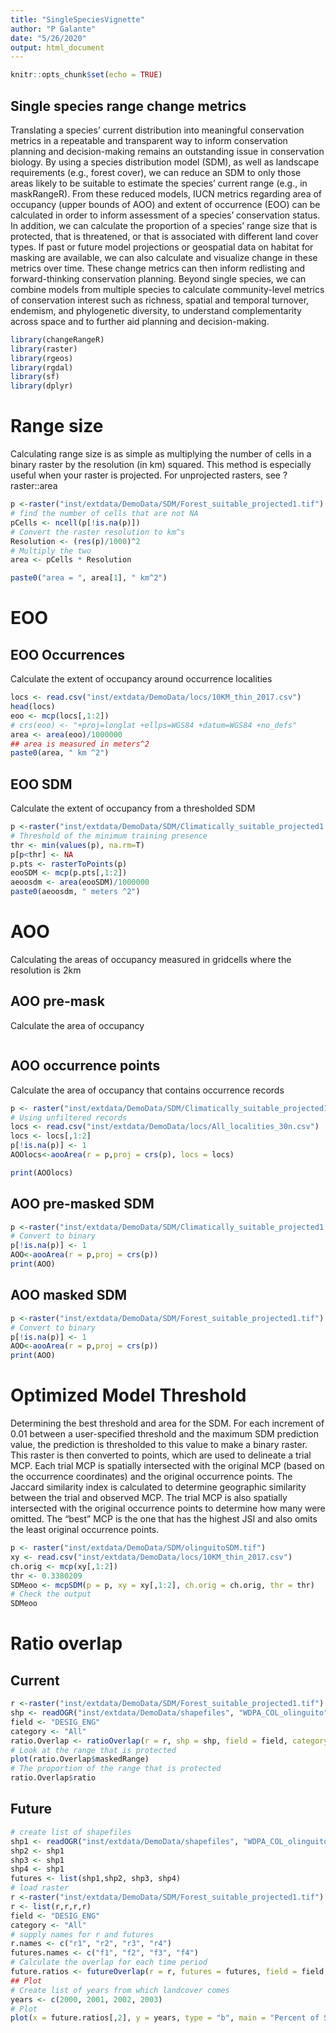 ```yaml
---
title: "SingleSpeciesVignette"
author: "P Galante"
date: "5/26/2020"
output: html_document
---
```


```r
knitr::opts_chunk$set(echo = TRUE)
```

## Single species range change metrics

Translating a species’ current distribution into meaningful conservation metrics in a repeatable and transparent way to inform conservation planning and decision-making remains an outstanding issue in conservation biology. By using a species distribution model (SDM), as well as landscape requirements (e.g., forest cover), we can reduce an SDM to only those areas likely to be suitable to estimate the species’ current range (e.g., in maskRangeR). From these reduced models, IUCN metrics regarding area of occupancy (upper bounds of AOO) and extent of occurrence (EOO) can be calculated in order to inform assessment of a species’ conservation status.  In addition, we can calculate the proportion of a species’ range size that is protected, that is threatened, or that is associated with different land cover types. If past or future model projections or geospatial data on habitat for masking  are available, we can also calculate and visualize change in these metrics over time. These change metrics can then inform redlisting and forward-thinking conservation planning. Beyond single species, we can combine models from multiple species to calculate community-level metrics of conservation interest such as richness, spatial and temporal turnover, endemism, and phylogenetic diversity, to understand complementarity across space and to further aid planning and decision-making.


```r
library(changeRangeR)
library(raster)
library(rgeos)
library(rgdal)
library(sf)
library(dplyr)
```
# Range size

Calculating range size is as simple as multiplying the number of cells in a binary raster by the resolution (in km) squared.
This method is especially useful when your raster is projected. For unprojected rasters, see ?raster::area

```r
p <-raster("inst/extdata/DemoData/SDM/Forest_suitable_projected1.tif")
# find the number of cells that are not NA
pCells <- ncell(p[!is.na(p)])
# Convert the raster resolution to km^s
Resolution <- (res(p)/1000)^2
# Multiply the two
area <- pCells * Resolution

paste0("area = ", area[1], " km^2")
```

# EOO

## EOO Occurrences

Calculate the extent of occupancy around occurrence localities

```r
locs <- read.csv("inst/extdata/DemoData/locs/10KM_thin_2017.csv")
head(locs)
eoo <- mcp(locs[,1:2])
# crs(eoo) <- "+proj=longlat +ellps=WGS84 +datum=WGS84 +no_defs"
area <- area(eoo)/1000000
## area is measured in meters^2
paste0(area, " km ^2")
```

## EOO SDM

Calculate the extent of occupancy from a thresholded SDM

```r
p <-raster("inst/extdata/DemoData/SDM/Climatically_suitable_projected1.tif")
# Threshold of the minimum training presence
thr <- min(values(p), na.rm=T)
p[p<thr] <- NA
p.pts <- rasterToPoints(p)
eooSDM <- mcp(p.pts[,1:2])
aeoosdm <- area(eooSDM)/1000000
paste0(aeoosdm, " meters ^2")
```

# AOO

Calculating the areas of occupancy measured in gridcells where the resolution is 2km

## AOO pre-mask

Calculate the area of occupancy 

```r

```

## AOO occurrence points

Calculate the area of occupancy that contains occurrence records

```r
p <- raster("inst/extdata/DemoData/SDM/Climatically_suitable_projected1.tif")
# Using unfiltered records
locs <- read.csv("inst/extdata/DemoData/locs/All_localities_30n.csv")
locs <- locs[,1:2]
p[!is.na(p)] <- 1
AOOlocs<-aooArea(r = p,proj = crs(p), locs = locs)

print(AOOlocs)
```

## AOO pre-masked SDM
```r
p <-raster("inst/extdata/DemoData/SDM/Climatically_suitable_projected1.tif")
# Convert to binary
p[!is.na(p)] <- 1
AOO<-aooArea(r = p,proj = crs(p))
print(AOO)
```

## AOO masked SDM
```r
p <-raster("inst/extdata/DemoData/SDM/Forest_suitable_projected1.tif")
# Convert to binary
p[!is.na(p)] <- 1
AOO<-aooArea(r = p,proj = crs(p))
print(AOO)
```

# Optimized Model Threshold

Determining the best threshold and area for the SDM. For each increment of 0.01 between a user-specified threshold and the maximum SDM 
prediction value, the prediction is thresholded to this value to make a binary raster. This raster is then converted to points, which 
are used to delineate a trial MCP. Each trial MCP is spatially intersected with the original MCP (based on the occurrence coordinates) and
the original occurrence points. The Jaccard similarity index is calculated to determine geographic similarity between the trial and 
observed MCP. The trial MCP is also spatially intersected with the original occurrence points to determine how many were omitted. The 
"best" MCP is the one that has the highest JSI and also omits the least original occurrence points.

```r
p <- raster("inst/extdata/DemoData/SDM/olinguitoSDM.tif")
xy <- read.csv("inst/extdata/DemoData/locs/10KM_thin_2017.csv")
ch.orig <- mcp(xy[,1:2])
thr <- 0.3380209
SDMeoo <- mcpSDM(p = p, xy = xy[,1:2], ch.orig = ch.orig, thr = thr)
# Check the output
SDMeoo
```

# Ratio overlap

## Current 

```r
r <-raster("inst/extdata/DemoData/SDM/Forest_suitable_projected1.tif")
shp <- readOGR("inst/extdata/DemoData/shapefiles", "WDPA_COL_olinguito")
field <- "DESIG_ENG"
category <- "All"
ratio.Overlap <- ratioOverlap(r = r, shp = shp, field = field, category = category)
# Look at the range that is protected
plot(ratio.Overlap$maskedRange)
# The proportion of the range that is protected
ratio.Overlap$ratio
```


## Future 

```r
# create list of shapefiles
shp1 <- readOGR("inst/extdata/DemoData/shapefiles", "WDPA_COL_olinguito")
shp2 <- shp1
shp3 <- shp1
shp4 <- shp1
futures <- list(shp1,shp2, shp3, shp4)
# load raster
r <-raster("inst/extdata/DemoData/SDM/Forest_suitable_projected1.tif")
r <- list(r,r,r,r)
field <- "DESIG_ENG"
category <- "All"
# supply names for r and futures
r.names <- c("r1", "r2", "r3", "r4")
futures.names <- c("f1", "f2", "f3", "f4")
# Calculate the overlap for each time period
future.ratios <- futureOverlap(r = r, futures = futures, field = field, category = category, futures.names, r.names)
## Plot
# Create list of years from which landcover comes
years <- c(2000, 2001, 2002, 2003)
# Plot
plot(x = future.ratios[,2], y = years, type = "b", main = "Percent of SDM predicted to be protected")
```



